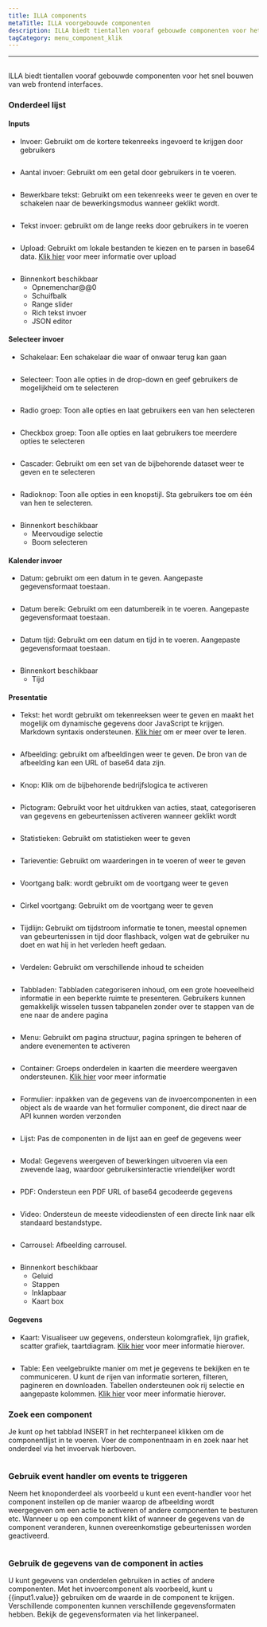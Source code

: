 ```yaml
---
title: ILLA components
metaTitle: ILLA voorgebouwde componenten
description: ILLA biedt tientallen vooraf gebouwde componenten voor het snel bouwen van web frontend interfaces
tagCategory: menu_component_klik
---
```


* * *

## <Heading hidden>ILLA components</Heading>

ILLA biedt tientallen vooraf gebouwde componenten voor het snel bouwen van web frontend interfaces.

### Onderdeel lijst

#### Inputs

-   Invoer: Gebruikt om de kortere tekenreeks ingevoerd te krijgen door gebruikers

<img
  src='https://cdn.illacloud.com/official-website/img/docs/assemble/illa_components.png'
  alt=""
/>

-   Aantal invoer: Gebruikt om een getal door gebruikers in te voeren.

<img
  src='https://cdn.illacloud.com/official-website/img/docs/assemble/illa_components(1).png'
  alt=""
/>

-   Bewerkbare tekst: Gebruikt om een tekenreeks weer te geven en over te schakelen naar de bewerkingsmodus wanneer geklikt wordt.

<img
  src='https://cdn.illacloud.com/official-website/img/docs/assemble/illa_components(2).png'
  alt=""
/>

-   Tekst invoer: gebruikt om de lange reeks door gebruikers in te voeren

<img
  src='https://cdn.illacloud.com/official-website/img/docs/assemble/illa_components(3).png'
  alt=""
/>

-   Upload: Gebruikt om lokale bestanden te kiezen en te parsen in base64 data. [Klik hier]([https://www.illacloud.com/en-US/docs/upload](https://www.illacloud.com/en-US/docs/upload)) voor meer informatie over upload

<img
  src='https://cdn.illacloud.com/official-website/img/docs/assemble/illa_components(4).png'
  alt=""
/>

-   Binnenkort beschikbaar
    -   Opnemenchar@@0
    -   Schuifbalk
    -   Range slider
    -   Rich tekst invoer
    -   JSON editor

#### Selecteer invoer

-   Schakelaar: Een schakelaar die waar of onwaar terug kan gaan

<img
  src='https://cdn.illacloud.com/official-website/img/docs/assemble/illa_components(5).png'
  alt=""
/>

-   Selecteer: Toon alle opties in de drop-down en geef gebruikers de mogelijkheid om te selecteren

<img
  src='https://cdn.illacloud.com/official-website/img/docs/assemble/illa_components(6).png'
  alt=""
/>

-   Radio groep: Toon alle opties en laat gebruikers een van hen selecteren

<img
  src='https://cdn.illacloud.com/official-website/img/docs/assemble/illa_components(7).png'
  alt=""
/>

-   Checkbox groep: Toon alle opties en laat gebruikers toe meerdere opties te selecteren

<img
  src='https://cdn.illacloud.com/official-website/img/docs/assemble/illa_components(8).png'
  alt=""
/>

-   Cascader: Gebruikt om een set van de bijbehorende dataset weer te geven en te selecteren

<img
  src='https://cdn.illacloud.com/official-website/img/docs/assemble/illa_components(9).png'
  alt=""
/>

-   Radioknop: Toon alle opties in een knopstijl. Sta gebruikers toe om één van hen te selecteren.

<img
  src='https://cdn.illacloud.com/official-website/img/docs/assemble/illa_components(10).png'
  alt=""
/>

-   Binnenkort beschikbaar
    -   Meervoudige selectie
    -   Boom selecteren

#### Kalender invoer

-   Datum: gebruikt om een datum in te geven. Aangepaste gegevensformaat toestaan.

<img
  src='https://cdn.illacloud.com/official-website/img/docs/assemble/illa_components(11).png'
  alt=""
/>

-   Datum bereik: Gebruikt om een datumbereik in te voeren. Aangepaste gegevensformaat toestaan.

<img
  src='https://cdn.illacloud.com/official-website/img/docs/assemble/illa_components(12).png'
  alt=""
/>

-   Datum tijd: Gebruikt om een datum en tijd in te voeren. Aangepaste gegevensformaat toestaan.

<img
  src='https://cdn.illacloud.com/official-website/img/docs/assemble/illa_components(13).png'
  alt=""
/>

-   Binnenkort beschikbaar
    -   Tijd

#### Presentatie

-   Tekst: het wordt gebruikt om tekenreeksen weer te geven en maakt het mogelijk om dynamische gegevens door JavaScript te krijgen. Markdown syntaxis ondersteunen. [Klik hier]([https://www.illacloud.com/en-US/docs/text](https://www.illacloud.com/en-US/docs/text)) om er meer over te leren.

<img
  src='https://cdn.illacloud.com/official-website/img/docs/assemble/illa_components(14).png'
  alt=""
/>

-   Afbeelding: gebruikt om afbeeldingen weer te geven. De bron van de afbeelding kan een URL of base64 data zijn.

<img
  src='https://cdn.illacloud.com/official-website/img/docs/assemble/illa_components(15).png'
  alt=""
/>

-   Knop: Klik om de bijbehorende bedrijfslogica te activeren

<img
  src='https://cdn.illacloud.com/official-website/img/docs/assemble/illa_components(16).png'
  alt=""
/>

-   Pictogram: Gebruikt voor het uitdrukken van acties, staat, categoriseren van gegevens en gebeurtenissen activeren wanneer geklikt wordt

<img
  src='https://cdn.illacloud.com/official-website/img/docs/assemble/illa_components(17).png'
  alt=""
/>

-   Statistieken: Gebruikt om statistieken weer te geven

<img
  src='https://cdn.illacloud.com/official-website/img/docs/assemble/illa_components(18).png'
  alt=""
/>

-   Tarieventie: Gebruikt om waarderingen in te voeren of weer te geven

<img
  src='https://cdn.illacloud.com/official-website/img/docs/assemble/illa_components(19).png'
  alt=""
/>

-   Voortgang balk: wordt gebruikt om de voortgang weer te geven

<img
  src='https://cdn.illacloud.com/official-website/img/docs/assemble/illa_components(20).png'
  alt=""
/>

-   Cirkel voortgang: Gebruikt om de voortgang weer te geven

<img
  src='https://cdn.illacloud.com/official-website/img/docs/assemble/illa_components(21).png'
  alt=""
/>

-   Tijdlijn: Gebruikt om tijdstroom informatie te tonen, meestal opnemen van gebeurtenissen in tijd door flashback, volgen wat de gebruiker nu doet en wat hij in het verleden heeft gedaan.

<img
  src='https://cdn.illacloud.com/official-website/img/docs/assemble/illa_components(22).png'
  alt=""
/>

-   Verdelen: Gebruikt om verschillende inhoud te scheiden

<img
  src='https://cdn.illacloud.com/official-website/img/docs/assemble/illa_components(23).png'
  alt=""
/>

-   Tabbladen: Tabbladen categoriseren inhoud, om een grote hoeveelheid informatie in een beperkte ruimte te presenteren. Gebruikers kunnen gemakkelijk wisselen tussen tabpanelen zonder over te stappen van de ene naar de andere pagina

<img
  src='https://cdn.illacloud.com/official-website/img/docs/assemble/illa_components(24).png'
  alt=""
/>

-   Menu: Gebruikt om pagina structuur, pagina springen te beheren of andere evenementen te activeren

<img
  src='https://cdn.illacloud.com/official-website/img/docs/assemble/illa_components(25).png'
  alt=""
/>

-   Container: Groeps onderdelen in kaarten die meerdere weergaven ondersteunen. [Klik hier]([https://www.illacloud.com/en-US/docs/container](https://www.illacloud.com/en-US/docs/container)) voor meer informatie

<img
  src='https://cdn.illacloud.com/official-website/img/docs/assemble/illa_components(26).png'
  alt=""
/>

-   Formulier: inpakken van de gegevens van de invoercomponenten in een object als de waarde van het formulier component, die direct naar de API kunnen worden verzonden

<img
  src='https://cdn.illacloud.com/official-website/img/docs/assemble/illa_components(27).png'
  alt=""
/>

-   Lijst: Pas de componenten in de lijst aan en geef de gegevens weer

<img
  src='https://cdn.illacloud.com/official-website/img/docs/assemble/illa_components(28).png'
  alt=""
/>

-   Modal: Gegevens weergeven of bewerkingen uitvoeren via een zwevende laag, waardoor gebruikersinteractie vriendelijker wordt

<img
  src='https://cdn.illacloud.com/official-website/img/docs/assemble/illa_components(29).png'
  alt=""
/>

-   PDF: Ondersteun een PDF URL of base64 gecodeerde gegevens

<img
  src='https://cdn.illacloud.com/official-website/img/docs/assemble/illa_components(30).png'
  alt=""
/>

-   Video: Ondersteun de meeste videodiensten of een directe link naar elk standaard bestandstype.

<img
  src='https://cdn.illacloud.com/official-website/img/docs/assemble/illa_components(31).png'
  alt=""
/>

-   Carrousel: Afbeelding carrousel.

<img
  src='https://cdn.illacloud.com/official-website/img/docs/assemble/illa_components(32).png'
  alt=""
/>

-   Binnenkort beschikbaar
    -   Geluid
    -   Stappen
    -   Inklapbaar
    -   Kaart box

#### Gegevens

-   Kaart: Visualiseer uw gegevens, ondersteun kolomgrafiek, lijn grafiek, scatter grafiek, taartdiagram. [Klik hier]([https://www.illacloud.com/en-US/docs/chart](https://www.illacloud.com/en-US/docs/chart)) voor meer informatie hierover.

<img
  src='https://cdn.illacloud.com/official-website/img/docs/assemble/illa_components(33).png'
  alt=""
/>

-   Table: Een veelgebruikte manier om met je gegevens te bekijken en te communiceren. U kunt de rijen van informatie sorteren, filteren, pagineren en downloaden. Tabellen ondersteunen ook rij selectie en aangepaste kolommen. [Klik hier]([https://www.illacloud.com/en-US/docs/table](https://www.illacloud.com/en-US/docs/table)) voor meer informatie hierover.

### Zoek een component

Je kunt op het tabblad INSERT in het rechterpaneel klikken om de componentlijst in te voeren. Voer de componentnaam in en zoek naar het onderdeel via het invoervak hierboven.

<img
  src='https://cdn.illacloud.com/official-website/img/docs/assemble/illa_components(34).png'
  alt=""
/>

### Gebruik event handler om events te triggeren

Neem het knoponderdeel als voorbeeld u kunt een event-handler voor het component instellen op de manier waarop de afbeelding wordt weergegeven om een actie te activeren of andere componenten te besturen etc. Wanneer u op een component klikt of wanneer de gegevens van de component veranderen, kunnen overeenkomstige gebeurtenissen worden geactiveerd.

<img
  src='https://cdn.illacloud.com/official-website/img/docs/assemble/illa_components(35).png'
  alt=""
/>

### Gebruik de gegevens van de component in acties

U kunt gegevens van onderdelen gebruiken in acties of andere componenten. Met het invoercomponent als voorbeeld, kunt u {{input1.value}} gebruiken om de waarde in de component te krijgen. Verschillende componenten kunnen verschillende gegevensformaten hebben. Bekijk de gegevensformaten via het linkerpaneel.

<img
  src='https://cdn.illacloud.com/official-website/img/docs/assemble/illa_components(36).png'
  alt=""
/>
